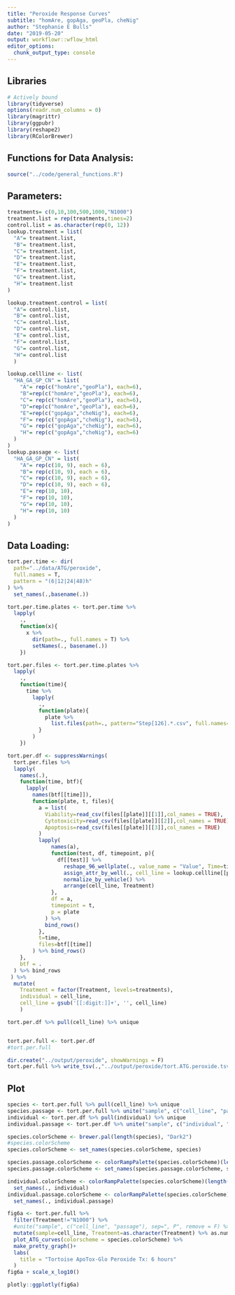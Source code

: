 ---
title: "Peroxide Response Curves"
subtitle: "homAre, gopAga, geoPla, cheNig"
author: "Stephanie E Bulls"
date: "2019-05-20"
output: workflowr::wflow_html
editor_options: 
  chunk_output_type: console
---

## Libraries
```{r Libraries}
# Actively bound
library(tidyverse)
options(readr.num_columns = 0)
library(magrittr)
library(ggpubr)
library(reshape2)
library(RColorBrewer)
```

## Functions for Data Analysis:

```{r Functions}
source("../code/general_functions.R")
```


## Parameters:
```{r Parameters:}
treatments= c(0,10,100,500,1000,"N1000")
treatment.list = rep(treatments,times=2)
control.list = as.character(rep(0, 12))
lookup.treatment = list(
  "A"= treatment.list,
  "B"= treatment.list,
  "C"= treatment.list,
  "D"= treatment.list,
  "E"= treatment.list,
  "F"= treatment.list,
  "G"= treatment.list,
  "H"= treatment.list
)

lookup.treatment.control = list(
  "A"= control.list,
  "B"= control.list,
  "C"= control.list,
  "D"= control.list,
  "E"= control.list,
  "F"= control.list,
  "G"= control.list,
  "H"= control.list
  )

lookup.cellline <- list(
  "HA_GA_GP_CN" = list(
    "A"= rep(c("homAre","geoPla"), each=6),
    "B"=rep(c("homAre","geoPla"), each=6),
    "C"= rep(c("homAre","geoPla"), each=6),
    "D"=rep(c("homAre","geoPla"), each=6),
    "E"=rep(c("gopAga","cheNig"), each=6),
    "F"= rep(c("gopAga","cheNig"), each=6),
    "G"= rep(c("gopAga","cheNig"), each=6),
    "H"= rep(c("gopAga","cheNig"), each=6)
  )
)
lookup.passage <- list(
  "HA_GA_GP_CN" = list(
    "A"= rep(c(10, 9), each = 6),
    "B"= rep(c(10, 9), each = 6),
    "C"= rep(c(10, 9), each = 6),
    "D"= rep(c(10, 9), each = 6),
    "E"= rep(10, 10),
    "F"= rep(10, 10),
    "G"= rep(10, 10),
    "H"= rep(10, 10)
  )
)

```

## Data Loading:
```{r Directory Hopping}
tort.per.time <- dir(
  path="../data/ATG/peroxide", 
  full.names = T,
  pattern = "(6|12|24|48)h"
) %>% 
  set_names(.,basename(.))

tort.per.time.plates <- tort.per.time %>% 
  lapply(
    .,
    function(x){
      x %>% 
        dir(path=., full.names = T) %>%
        setNames(., basename(.))
    })

tort.per.files <- tort.per.time.plates %>% 
  lapply(
    .,
    function(time){
      time %>% 
        lapply(
          .,
          function(plate){
            plate %>% 
              list.files(path=., pattern="Step[126].*.csv", full.names=T)
          }
        )
    })

tort.per.df <- suppressWarnings(
  tort.per.files %>% 
  lapply(
    names(.),
    function(time, btf){
      lapply(
        names(btf[[time]]),
        function(plate, t, files){
          a = list(
            Viability=read_csv(files[[plate]][[1]],col_names = TRUE),
            Cytotoxicity=read_csv(files[[plate]][[2]],col_names = TRUE),
            Apoptosis=read_csv(files[[plate]][[3]],col_names = TRUE)
          ) 
          lapply(
              names(a),
              function(test, df, timepoint, p){
                df[[test]] %>%
                  reshape_96_wellplate(., value_name = "Value", Time=timepoint, Test = test, Drug="peroxide") %>%
                  assign_attr_by_well(., cell_line = lookup.cellline[[plate]], passage = lookup.passage[[plate]], Treatment = lookup.treatment, Vehicle = lookup.treatment.control) %>%
                  normalize_by_vehicle() %>%
                  arrange(cell_line, Treatment)
              },
              df = a,
              timepoint = t,
              p = plate
            ) %>%
            bind_rows()
          },
          t=time,
          files=btf[[time]]
        ) %>% bind_rows()
    },
    btf = .
  ) %>% bind_rows
 ) %>% 
  mutate(
    Treatment = factor(Treatment, levels=treatments),
    individual = cell_line,
    cell_line = gsub('[[:digit:]]+', '', cell_line)
    )

tort.per.df %>% pull(cell_line) %>% unique


tort.per.full <- tort.per.df
#tort.per.full
```
```{r Write final results}
dir.create("../output/peroxide", showWarnings = F)
tort.per.full %>% write_tsv(.,"../output/peroxide/tort.ATG.peroxide.tsv")
```

## Plot
```{r, fig.align="center", message=F, warning=F, error=F}
species <- tort.per.full %>% pull(cell_line) %>% unique
species.passage <- tort.per.full %>% unite("sample", c("cell_line", "passage"), sep=", P", remove = F) %>% pull(sample) %>% unique
individual <- tort.per.df %>% pull(individual) %>% unique
individual.passage <- tort.per.df %>% unite("sample", c("individual", "passage"), sep=", P", remove = F) %>% pull(sample) %>% unique

species.colorScheme <- brewer.pal(length(species), "Dark2")
#species.colorScheme
species.colorScheme <- set_names(species.colorScheme, species)

species.passage.colorScheme <- colorRampPalette(species.colorScheme)(length(species.passage))
species.passage.colorScheme <- set_names(species.passage.colorScheme, species.passage)

individual.colorScheme <- colorRampPalette(species.colorScheme)(length(individual)) %>% 
  set_names(., individual)
individual.passage.colorScheme <- colorRampPalette(species.colorScheme)(length(individual.passage)) %>% 
  set_names(., individual.passage)
```


```{r, fig.align="center", message=F, warning=F, error=F}
fig6a <- tort.per.full %>%
  filter(Treatment!="N1000") %>% 
  #unite("sample", c("cell_line", "passage"), sep=", P", remove = F) %>% 
  mutate(sample=cell_line, Treatment=as.character(Treatment) %>% as.numeric) %>% 
  plot_ATG_curves(colorscheme = species.colorScheme) %>% 
  make_pretty_graph()+
  labs(
    title = "Tortoise ApoTox-Glo Peroxide Tx: 6 hours"
  )
fig6a + scale_x_log10()
```




```{r}
plotly::ggplotly(fig6a)

```

